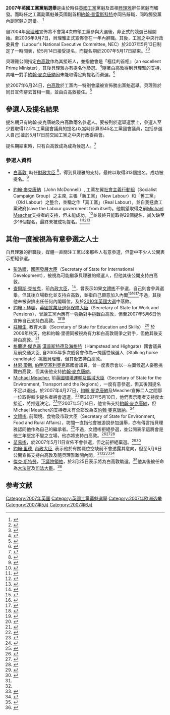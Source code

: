 {{noteTA
|G1=PoliticiansUK
|1=zh-cn:戈登·布朗; zh-tw:戈登·布朗; zh-hk:白高敦; zh-sg:戈登·布朗
|2=zh-cn:布朗; zh-tw:布朗; zh-hk:白高敦; zh-sg:布朗
}}
{{Infobox Election
|election_name      = 2007年英國工黨黨魁選舉
|country            = United Kingdom
|type               = presidential
|ongoing            = no
|party              = no
|previous_election  = 1994年英國工黨黨魁選舉
|previous_year      = 1994年
|next_election      = 2010年英國工黨黨魁選舉
|next_year          = 2010年
|election_date      = 
|image1             = [[File:Gordon_Brown_Davos_2008_crop.jpg|120px]]
|colour1            = 
|nominee1           = [[白高敦|白高敦]]
|party1             = 英國工黨
|popular_vote1      = 自動当選
|percentage1        = 
|title              = 黨魁
|before_election    = [[貝理雅|貝理雅]]
|after_election     = [[白高敦|白高敦]]
}}
'''2007年英國工黨黨魁選舉'''是由於時任[[英國工黨|英國工黨]]黨魁及首相[[貝理雅|貝理雅]]辭任黨魁而觸發。而時任之工黨副黨魁兼英國副首相[[約翰·普雷斯科特|約翰·普雷斯科特]]亦同告辭職，同時觸發黨內副黨魁之選舉。
<ref>{{cite news| url = http://news.bbc.co.uk/2/hi/uk_news/politics/5386428.stm| title = Prescott tells Labour: I'm sorry| author = | date = 2006-09-28| format = | work = 英國廣播公司| publisher = | accessdate = 2014-01-26| archive-date = 2020-11-18| archive-url = https://web.archive.org/web/20201118124758/http://news.bbc.co.uk/2/hi/uk_news/politics/5386428.stm| dead-url = no}}</ref>

自2004年[[貝理雅|貝理雅]]宣佈將不會第4次帶領工黨參與大選後，非正式的競選已經開始。至2006年9月7日，貝理雅正式宣佈會在一年內辭職。其後，工黨之中央行政委員會（Labour's National Executive Committee, NEC）於2007年5月13日制定了一時間表，於5月14日接受提名，而提名期於2007年5月17日結束。<ref>{{cite news| url = http://news.bbc.co.uk/2/hi/uk_news/politics/6457597.stm| title = Labour leader election timetable| author = | date = 2007-03-21| format = | work = 英國廣播公司| publisher = | accessdate = 2014-01-26| archive-date = 2020-11-19| archive-url = https://web.archive.org/web/20201119113913/http://news.bbc.co.uk/2/hi/uk_news/politics/6457597.stm| dead-url = no}}</ref><ref>{{cite news | url =http://news.bbc.co.uk/2/hi/uk_news/politics/6639945.stm | title =Blair will stand down on 27 June | date =2007-05-10 | work =英國廣播公司 | publisher = | accessdate =2014-01-26 | archive-date =2020-11-20 | archive-url =https://web.archive.org/web/20201120155504/http://news.bbc.co.uk/2/hi/uk_news/politics/6639945.stm | dead-url =no }}</ref> 

貝理雅公開指定[[白高敦|白高敦]]作為其接班人，並指他會是「極佳的首相』（an excellent Prime Minister），其後貝理雅亦有提名他參選。<ref>{{cite web|url=http://www.labour.org.uk/leadership/gordon_brown123|title=Labour leadership contest - Gordon Brown nominators|work=[[英國工黨|英國工黨]]|deadurl=yes|archiveurl=https://web.archive.org/web/20070517084437/http://www.labour.org.uk/leadership/gordon_brown123|archivedate=2007-05-17|accessdate=2014-01-26}}</ref>隨著白高敦得到貝理雅的支持，其唯一對手[[約翰·麥克唐納_(英國政治家)|約翰·麥克唐納]]因未能取得足夠提名而棄選。<ref>{{cite news | url =http://news.bbc.co.uk/2/hi/uk_news/politics/6234692.stm | title =Harman wins deputy leader contest | date =24 June 2007 | work =英國廣播公司網上新聞 | accessdate =2014-01-26 | archive-date =2008-12-20 | archive-url =https://web.archive.org/web/20081220203749/http://news.bbc.co.uk/2/hi/uk_news/politics/6234692.stm | dead-url =no }}</ref> 

於2007年6月24日，[[白高敦|白高敦]]於工黨內一特別會議被宣佈勝出黨魁選舉。貝理雅於同日宣佈辭去首相一職，並由白高敦接任。<ref>{{cite web|url=http://www.royal.gov.uk/output/Page4692.asp|title=Queen and Government|work=[[英國君主|英王]]之官方網站|accessdate=2014-01-26|archive-date=2020-11-20|archive-url=https://web.archive.org/web/20201120160907/http://www.royal.gov.uk/output/Page4692.asp|dead-url=no}}</ref>

==參選人及提名結果==
提名期只有約翰·麥克唐納及白高敦兩名參選人。要被列於選舉選票上，參選人至少要取得12.5%工黨國會議員的提名(以當時計算即45名工黨國會議員，包括參選人自己)並於5月17日前交回工黨之中央行政委員會。

提名期結束時，只有白高敦成為成為候選人。<ref>{{cite web |url=http://www.labour.org.uk/leadership/nominations_close_-_1230_thursday_17_may |title=Labour leadership, close of nominations |date=2007-05-17 |work=[[英國工黨|英國工黨]] |publisher= |deadurl=yes |archiveurl=https://web.archive.org/web/20070921050327/http://www.labour.org.uk/leadership/nominations_close_-_1230_thursday_17_may |archivedate=2007-09-21 |accessdate=2014-01-27 }}</ref>
===參選人資料===
*[[白高敦|白高敦]], 時任[[財政大臣_(英國)|財政大臣]],<ref>{{cite news | url =http://news.bbc.co.uk/2/hi/uk_news/politics/5376760.stm | title =Brown sets out leadership vision | author = | date =2006-09-26 | work =英國廣播公司 | publisher = | accessdate =2014-01-27 | archive-date =2020-11-19 | archive-url =https://web.archive.org/web/20201119131346/http://news.bbc.co.uk/2/hi/uk_news/politics/5376760.stm | dead-url =no }}</ref>，得到貝理雅的支持，最終以取得313個提名，成功被提名。<ref>{{cite news | url =http://news.bbc.co.uk/2/hi/uk_news/politics/6660565.stm | title =Brown will enter No 10 unopposed | date =2007-05-16 | work =英國廣播公司 | publisher = | accessdate =2014-01-27 | archive-date =2017-09-11 | archive-url =https://web.archive.org/web/20170911200108/http://news.bbc.co.uk/1/hi/uk_politics/6660565.stm | dead-url =no }}</ref> 

* [[約翰·麥克唐納_(英國政治家)|約翰·麥克唐納]]（John McDonnell）, 工黨左翼[[英國工黨社會主義行動組|社會主義行動組]]（Socialist Campaign Group）之主席, 主張「新工黨」（New Labour）和「舊工黨」（Old Labour）之整合，並稱之作「真工黨」（Real Labour），並自我拯救工黨政府(save the Labour government from itself)。他期望取得之前[[Michael_Meacher|Michael Meacher]]支持者的支持，但未能成功，<ref>{{cite news | url =http://politics.guardian.co.uk/labourleadership/story/0,,2081121,00.html | title =Brown trying to prevent contest, claims McDonnell | date =2007-05-16 | work =[[衛報|衛報]] | publisher = | location =London | first =Hélène | last =Mulholland | accessdate =2010-05-07 | archive-date =2007-06-19 | archive-url =https://web.archive.org/web/20070619094645/http://politics.guardian.co.uk/labourleadership/story/0,,2081121,00.html }}</ref>並最終只能取得29個提名，尚欠缺至少16個提名，最終未被成功提名。<ref>{{cite news | url =http://news.bbc.co.uk/1/hi/uk_politics/5179556.stm | title =Labour MP launches leadership bid | author = | date =2006-07-14 | work =英國廣播公司 | publisher = | accessdate =2014-01-27 | archive-date =2019-08-21 | archive-url =https://web.archive.org/web/20190821223657/http://news.bbc.co.uk/2/hi/uk_news/politics/5179556.stm | dead-url =no }}</ref><ref>{{cite web | url =http://www.tni.org/detail_page.phtml?act_id=16809 | title =Challenging Brown from the Left? Meacher and McDonnell interviewed | author =Oscar Reyes | authorlink =Oscar Reyes | date =2007-05-11 | work =[[紅胡椒雜誌|紅胡椒雜誌]](Red Pepper) | publisher =[[Transnational_Institute|Transnational Institute]] | accessdate =2014-01-27 | archive-date =2007-09-26 | archive-url =https://web.archive.org/web/20070926225158/http://www.tni.org/detail_page.phtml?act_id=16809 | dead-url =no }}</ref><ref>{{cite news | url =http://uk.reuters.com/article/UKNews1/idUKL1464496220070515 | title =McDonnell short for leadership race | author = | date =2007-05-15 | work =[[Reuters|Reuters]] | publisher = | accessdate =2014-01-27 | archive-date =2020-10-17 | archive-url =https://web.archive.org/web/20201017045838/https://uk.reuters.com/article/UKNews1/idUKL1464496220070515 | dead-url =no }}</ref>

==其他一度被視為有意參選之人士==
自貝理雅的辭職後，媒體一直關注工黨以來那些人有意參選，但當中不少人公開表示拒絕參選。

*[[彭浩禮|彭浩禮]]，[[英國國際發展大臣|國際發展大臣]]（Secretary of State for International Development），被視為可能繼承貝理雅的候選人，但他其後公開支持白高敦。
*[[查爾斯·克拉克_(英國政治家)|查爾斯·克拉克]]，前[[內政大臣|內政大臣]]，<ref>{{cite news | url =http://www.eveningnews24.co.uk/content/news/story.aspx?brand=ENOnline&category=News&tBrand=ENOnline&tCategory=news&itemid=NOED15%20Jan%202007%2013%3A04%3A56%3A433 | title =City MP says he won't fight Brown | author = | date =2007-01-15 | work =[[諾維奇晚間新聞|諾維奇晚間新聞]](Norwich Evening News) | publisher = | deadurl =yes | archiveurl =https://web.archive.org/web/20070928000707/http://www.eveningnews24.co.uk/content/news/story.aspx?brand=ENOnline&category=News&tBrand=ENOnline&tCategory=news&itemid=NOED15%20Jan%202007%2013%3A04%3A56%3A433 | archivedate =2007-09-28 | accessdate =2014-01-27 }}</ref>，曾表示如果[[文禮彬|文禮彬]]不參選，自己則會參與選舉。但其後立場軟化並支持白高敦，並指自己願意加入內閣<ref>{{cite news | url =http://www.timesonline.co.uk/tol/news/politics/article1596687.ece | title =Clarke ready to run for leader | author =David Cracknell | coauthors =Isabel Oakeshott | date =2007-04-01 | work =[[星期日泰晤士報|星期日泰晤士報]] | publisher = | location =London | accessdate =2014-01-27 | archive-date =2011-05-23 | archive-url =https://web.archive.org/web/20110523094157/http://www.timesonline.co.uk/tol/news/politics/article1596687.ece | dead-url =no }}</ref><ref>{{cite web  | url =http://www.politics.co.uk/news/features/labour-leadership/clarke-rules-out-leadership-with-praise-brown-$472810.htm  | title =Clarke rules out leadership with praise for Brown  | author =  | date =2007-05-03  | work =  | publisher =  | accessdate =2014-01-27  | archive-date =2011-05-27  | archive-url =https://web.archive.org/web/20110527181312/http://www.politics.co.uk/news/features/labour-leadership/clarke-rules-out-leadership-with-praise-brown-$472810.htm  | dead-url =yes  }}</ref><ref>{{cite news | url =http://news.bbc.co.uk/2/hi/uk_news/politics/6627153.stm | title =Clarke 'will not challenge Brown' | author = | date =2007-05-04 | work =英國廣播公司 | publisher = | accessdate =2014-01-27 | archive-date =2020-11-19 | archive-url =https://web.archive.org/web/20201119195152/http://news.bbc.co.uk/2/hi/uk_news/politics/6627153.stm | dead-url =no }}</ref>不過，其後他未被安排出任任何內閣職位，及於[[2010年英國大選|2010年英國大選]]中落敗。
*[[約翰・赫頓_(英國政治家)|約翰・赫頓]]，[[英國就業及退休保障大臣|英國就業及退休保障大臣]]（Secretary of State for Work and Pensions），曾說工黨內應有一強勁對手挑戰白高敦，但至2007年5月6日他宣佈自己支持白高敦。<ref name="Will Blair and Brown get their way?">{{cite news | url =http://news.bbc.co.uk/1/hi/uk_politics/5319148.stm | title =Will Blair and Brown get their way? | author = | date =2006-09-06 | work =英國廣播公司 | publisher = | accessdate =2014-01-27 | archive-date =2019-08-21 | archive-url =https://web.archive.org/web/20190821223658/http://news.bbc.co.uk/2/hi/uk_news/politics/5319148.stm | dead-url =no }}</ref><ref name="Reid gives Brown clear run to No 10">{{cite news| url =http://scotlandonsunday.scotsman.com/politics.cfm?id=700982007| title =Reid gives Brown clear run to No 10| author =| date =2007-05-06| work =[[Scotland_on_Sunday|Scotland on Sunday]]| publisher =| access-date =2014-01-27| archive-url =https://archive.is/20120713205606/http://scotlandonsunday.scotsman.com/politics.cfm?id=700982007| archive-date =2012-07-13| dead-url =yes}}</ref>
*[[莊翰生|莊翰生]], 教育大臣（Secretary of State for Education and Skills）.<ref>{{cite news | url =http://news.bbc.co.uk/1/hi/uk_politics/6133276.stm | title =Johnson backing Brown for leader | author = | date =2006-11-09 | work =英國廣播公司 | publisher = | accessdate =2014-01-27 | archive-date =2008-05-21 | archive-url =https://web.archive.org/web/20080521091554/http://news.bbc.co.uk/1/hi/uk_politics/6133276.stm | dead-url =no }}</ref> 於2006年秋天，他和約翰·里德同被視為有力和白高敦競爭之對手，但他其後支持白高敦。<ref>{{cite news | url =http://news.bbc.co.uk/1/hi/uk_politics/5341812.stm | title =Johnson fuels leadership speculation | author = | date =2006-09-26 | work =英國廣播公司 | publisher = | accessdate =2014-01-27 | archive-date =2019-01-30 | archive-url =https://web.archive.org/web/20190130171632/http://news.bbc.co.uk/1/hi/uk_politics/5341812.stm | dead-url =no }}</ref>
*[[格蘭達·傑克遜|格蘭達·傑克遜]] [[漢普斯特德及海格特_(英國國會選區)|漢普斯特德及海格特]]（Hampstead and Highgate）國會議員及前交通大臣, 自2005年多次威脅會作為一掩護性候選人（Stalking horse candidate）挑戰貝理雅，但其後支持白高敦。
*[[林恩·瓊斯|林恩·瓊斯]],  [[伯明罕塞利奧克_(英國國會選區)|伯明罕塞利奧克]]區國會議員，曾一度表示會以一左翼候選人姿態挑戰白高敦，但其後他支持[[約翰·麥克唐納_(英國政治家)|約翰·麥克唐納]]。
* [[Michael_Meacher|Michael Meacher]], 前[[英國環境運輸及區域大臣|英國環境運輸及區域大臣]]（Secretary of State for the Environment, Transport and the Regions），一度有意參選，但其後因提名不足以退出。於2007年4月27日，[[約翰·麥克唐納_(英國政治家)|約翰·麥克唐納]]及Meacher宣佈二人之間那一位取得較少提名者將會退選。<ref>{{cite news | url =http://news.bbc.co.uk/1/hi/uk_politics/6598683.stm | title =Left rivals unite to target Brown | author = | date =2007-04-27 | work =英國廣播公司 | publisher = | accessdate =2014-01-27 | archive-date =2007-08-27 | archive-url =https://web.archive.org/web/20070827174006/http://news.bbc.co.uk/1/hi/uk_politics/6598683.stm | dead-url =no }}</ref>至2007年5月10日，他們表示兩者支持度太接近，將推遲決定。<ref>{{cite news | url =http://news.bbc.co.uk/2/hi/uk_news/politics/6642331.stm | title =Brown rivals delay bid decision | date =2007-05-10 | work =英國廣播公司 | publisher = | accessdate =2014-01-27 | archive-date =2020-11-20 | archive-url =https://web.archive.org/web/20201120124335/http://news.bbc.co.uk/2/hi/uk_news/politics/6642331.stm | dead-url =no }}</ref>至2007年5月14日，他宣佈支持[[約翰·麥克唐納_(英國政治家)|約翰·麥克唐納]]，但Michael Meacher的支持者未有全部改為支[[約翰·麥克唐納_(英國政治家)|約翰·麥克唐納]]。<ref>{{cite news | url =http://news.bbc.co.uk/1/hi/uk_politics/6652651.stm | title =Brown 'faces McDonnell challenge' | author = | date =2007-05-14 | work =英國廣播公司 | publisher = | accessdate =2014-01-27 | archive-date =2008-02-29 | archive-url =https://web.archive.org/web/20080229074152/http://news.bbc.co.uk/1/hi/uk_politics/6652651.stm | dead-url =no }}</ref>
*[[文禮彬|文禮彬]], 前環境、食物及市政大臣（Secretary of State for Environment, Food and Rural Affairs），坊間一直指他會被游說參加選舉，亦有傳言指貝理雅認同他作為自己的繼承者。<ref>{{cite news | url =http://www.telegraph.co.uk/news/main.jhtml?xml=/news/2007/03/27/nlabour27.xml | title =Labour slump may spark Miliband challenge | author = | date =2007-03-28 | work =[[每日電訊報|每日電訊報]] | publisher = | location =London | accessdate =2010-05-07 | archive-date =2019-08-21 | archive-url =https://web.archive.org/web/20190821223657/https://www.telegraph.co.uk/news/?xml=%2Fnews%2F2007%2F03%2F27%2Fnlabour27.xml | dead-url =no }}</ref>不過，文禮彬拒絕參選，並公開表示這將會是他三年堅定不變之立場，他亦將支持白高敦。<ref>{{cite news | url =http://news.bbc.co.uk/1/hi/uk_politics/6513013.stm | title =Beckett warns Miliband not to run | author = | date =2007-03-31 | work =英國廣播公司 | publisher = | accessdate =2014-01-27 | archive-date =2007-08-28 | archive-url =https://web.archive.org/web/20070828184429/http://news.bbc.co.uk/1/hi/uk_politics/6513013.stm | dead-url =no }}</ref><ref>{{cite news | url =http://politics.guardian.co.uk/labourleadership/story/0,,2054433,00.html | title =Miliband: I will not be seduced into leadership bid | author = | date =2007-04-11 | work =[[衛報|衛報]] | publisher = | location =London | first =Matthew | last =Tempest | accessdate =2010-05-07 | archive-date =2019-08-21 | archive-url =https://web.archive.org/web/20190821223658/https://www.theguardian.com/politics/2007/apr/11/labourleadership.labour | dead-url =no }}</ref><ref>{{cite news | url =http://news.bbc.co.uk/2/hi/uk_news/politics/6563747.stm | title =Miliband 'won't run for leader' | author = | date =2007-04-17 | work =英國廣播公司 | publisher = | accessdate =2014-01-27 | archive-date =2020-11-19 | archive-url =https://web.archive.org/web/20201119171636/http://news.bbc.co.uk/2/hi/uk_news/politics/6563747.stm | dead-url =no }}</ref>
*[[苗易彬|苗易彬]]，於2007年5月11日宣佈不會參選，但之前拒絕棄選。<ref>{{cite news | url =http://news.bbc.co.uk/1/hi/uk_politics/5237874.stm | title =Labour leadership contenders | author = | date =2007-05-10 | work =英國廣播公司 | publisher = | accessdate =2014-01-27 | archive-date =2007-10-02 | archive-url =https://web.archive.org/web/20071002075740/http://news.bbc.co.uk/1/hi/uk_politics/5237874.stm | dead-url =no }}</ref><ref>{{cite news | url =http://politics.guardian.co.uk/labourleadership/story/0,,2077454,00.html | title =Blair backs Brown as chancellor launches campaign | author =Deborah Summers and agencies | date =2007-05-11 | work =[[衛報|衛報]] | publisher = | location =London | accessdate =2014-01-27 | archive-date =2007-12-22 | archive-url =https://web.archive.org/web/20071222074616/http://politics.guardian.co.uk/labourleadership/story/0,,2077454,00.html | dead-url =no }}</ref>
*[[約翰·里德|約翰·里德]], [[內政大臣|內政大臣]], 表示他於有關職位空缺前不會透露其意向，但至5月6日公開宣佈支持白高敦及隨貝理雅離開內閣。<ref name="Will Blair and Brown get their way?"/><ref name="Reid gives Brown clear run to No 10"/><ref>{{cite news | url =http://news.bbc.co.uk/1/hi/uk_politics/5377710.stm | title =Reid's end-of-rally job pitch | author = | date =2006-09-28 | work =英國廣播公司 | publisher = | accessdate =2014-01-27 | archive-date =2017-08-31 | archive-url =https://web.archive.org/web/20170831142024/http://news.bbc.co.uk/1/hi/uk_politics/5377710.stm | dead-url =no }}</ref><ref>{{cite news | url =http://news.bbc.co.uk/2/hi/uk_news/politics/6629877.stm | title =Reid to quit as home secretary | date =2007-05-06 | work =英國廣播公司 | publisher = | accessdate =2014-01-27 | archive-date =2020-11-20 | archive-url =https://web.archive.org/web/20201120071716/http://news.bbc.co.uk/2/hi/uk_news/politics/6629877.stm | dead-url =no }}</ref> 
*[[傑克·斯特勞|傑克·斯特勞]]，[[下議院領袖|下議院領袖]]，於3月25日表示將為白高敦助選。<ref>{{cite news | url =http://news.bbc.co.uk/1/hi/uk_politics/6492417.stm | title =Straw to run Brown leadership bid | author = | date =2007-03-25 | work =英國廣播公司 | publisher = | accessdate =2014-01-27 | archive-date =2008-07-26 | archive-url =https://web.archive.org/web/20080726223114/http://news.bbc.co.uk/1/hi/uk_politics/6492417.stm | dead-url =no }}</ref>他其後被任命為[[大法官_(英國)|大法官]]及[[司法大臣_(英國)|司法大臣]]。<ref>{{cite news| url =http://news.bbc.co.uk/2/hi/uk_news/politics/6247502.stm| title =Brown unveils huge Cabinet revamp| date =2007-06-28| work =英國廣播公司| accessdate =2014-01-27| archive-date =2018-06-25| archive-url =https://web.archive.org/web/20180625105009/http://news.bbc.co.uk/2/hi/uk_news/politics/6247502.stm| dead-url =no}}</ref>

== 参考文献 ==
{{Reflist|2}}

[[Category:2007年英国|Category:2007年英国]]
[[Category:英國工黨黨魁選舉|Category:英國工黨黨魁選舉]]
[[Category:2007年欧洲选举|Category:2007年欧洲选举]]
[[Category:2007年5月|Category:2007年5月]]
[[Category:2007年6月|Category:2007年6月]]